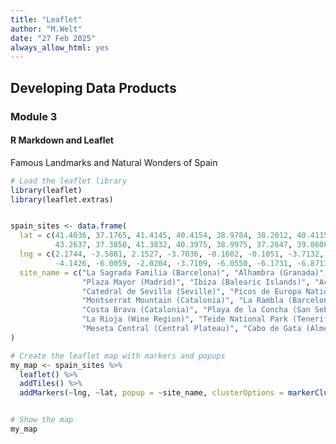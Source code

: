 ```yaml
---
title: "Leaflet"
author: "M.Welt"
date: "27 Feb 2025"
always_allow_html: yes
---
```


## Developing Data Products
### Module 3
#### R Markdown and Leaflet

Famous Landmarks and Natural Wonders of Spain



```r
# Load the leaflet library
library(leaflet)
library(leaflet.extras)


spain_sites <- data.frame(
  lat = c(41.4036, 37.1765, 41.4145, 40.4154, 38.9784, 38.2012, 40.4115, 40.7167, 38.9592, 39.9987,
          43.2637, 37.3850, 41.3832, 40.3975, 38.9975, 37.2647, 39.8608, 37.7116, 38.6703, 40.4168),
  lng = c(2.1744, -3.5881, 2.1527, -3.7036, -0.1602, -0.1051, -3.7132, -3.7037, -0.6517, -0.4066,
          -4.1426, -6.0059, -2.0204, -3.7109, -6.0550, -6.1731, -6.8713, -0.6611, -0.7651, -3.7038),
  site_name = c("La Sagrada Familia (Barcelona)", "Alhambra (Granada)", "Park Güell (Barcelona)", 
                "Plaza Mayor (Madrid)", "Ibiza (Balearic Islands)", "Acueducto de Segovia (Segovia)", 
                "Catedral de Sevilla (Seville)", "Picos de Europa National Park (Asturias)", 
                "Montserrat Mountain (Catalonia)", "La Rambla (Barcelona)", "Cueva de Altamira (Cantabria)", 
                "Costa Brava (Catalonia)", "Playa de la Concha (San Sebastián)", "Palacio Real (Madrid)", 
                "La Rioja (Wine Region)", "Teide National Park (Tenerife)", "Santiago de Compostela (Galicia)", 
                "Meseta Central (Central Plateau)", "Cabo de Gata (Almería)", "Ciudad de las Artes y las Ciencias (Valencia)")
)

# Create the leaflet map with markers and popups
my_map <- spain_sites %>%
  leaflet() %>%
  addTiles() %>%
  addMarkers(~lng, ~lat, popup = ~site_name, clusterOptions = markerClusterOptions(),options = markerOptions(draggable = TRUE))


# Show the map
my_map

```

